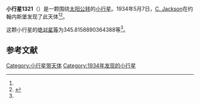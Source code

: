{{Infobox planet
| bgcolour = #FFFFC0
| name = 1321 Majuba
| symbol = 
| image = 
| caption = 
| discovery = yes
| discovery_ref = 
| discoverer = [[C._Jackson|C. Jackson]]
| discovery_site = [[约翰内斯堡|约翰内斯堡]] 
| discovered = 1934年5月7日
| designations = yes
| mp_name = 
| named_after = 
| alt_names = 1934 JH/ 1928 FH / 1930 UW / 1935 SG / 1950 QE / 1950 QQ / 1950 RE / 1950 RK1 / 1950 RQ / 1964 GD / A908 FD
| mp_category = [[主带小行星|主带小行星]]
| orbit_ref = <ref name="a">[http://ssd.jpl.nasa.gov/sbdb.cgi?sstr=1321 1321 Majuba] {{Wayback|url=http://ssd.jpl.nasa.gov/sbdb.cgi?sstr=1321 |date=20201117200025 }}，小行星數據庫瀏覽器（JPL Small-Body Database Browser）－[[美国国家航空航天局|美国国家航空航天局]]喷气推进实验室</ref>
| epoch = 2456400.5 (2013年4月18日更新)
| aphelion = {{convert|3.435610418406833|AU|km|3|abbr=on|lk=out}}
| perihelion = {{convert|2.446091738260153|AU|km|3|abbr=on}}
| semimajor = {{convert|2.940851078333493|AU|km|3|abbr=on}}
| eccentricity = 0.168236788
| period = 1842.077832 [[日|日]]<br />5.04[[儒略年|儒略年]]
| avg_speed = 
| inclination = 9.50574838080653
| asc_node = 317.7292944255313
| mean_anomaly = 
| arg_peri = 345.8158890364388
| satellites = 
| physical_characteristics = yes
| dimensions = 
| mass = 
| density = 
| surface_grav = 
| escape_velocity = 
| sidereal_day = 
| axial_tilt = 
| pole_ecliptic_lat = 
| pole_ecliptic_lon = 
| albedo = 
| temperatures= 
| temp_name1 = 
| mean_temp_1 = 
| max_temp_1 = 
| temp_name2 = 
| max_temp_2 = 
| spectral_type = 
| abs_magnitude = 345.8158890364388
}}

'''小行星1321'''（{{lang-en|1321 Majuba}}）是一颗围绕[[太阳|太阳]][[公转|公转]]的[[小行星|小行星]]。1934年5月7日，[[C._Jackson|C. Jackson]]在约翰内斯堡发现了此天体<ref name="a" /><ref>{{cite news|title=小行星列表|url=http://cfa-www.harvard.edu/iau/lists/NumberedMPs.txt|accessdate=2013-07-08|newspaper=哈佛大学|archive-date=2008-05-17|archive-url=https://web.archive.org/web/20080517010638/http://cfa-www.harvard.edu/iau/lists/NumberedMPs.txt|dead-url=no}}</ref>。

这颗小行星的[[绝对星等|绝对星等]]为345.8158890364388等<ref name="a" />。

==参考文献==
{{reflist}}
{{Minor Planet Number|[[小行星1320|小行星1320]]|[[小行星1322|小行星1322]]}}

{{小天体}}

[[Category:小行星带天体|Category:小行星带天体]]
[[Category:1934年发现的小行星|Category:1934年发现的小行星]]

{{asteroid-stub}}